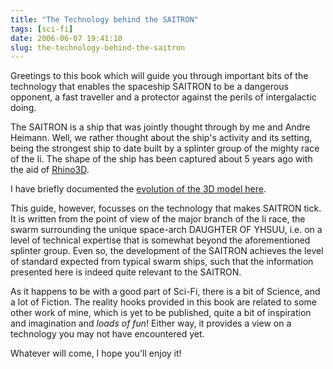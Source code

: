 ```yaml
---
title: "The Technology behind the SAITRON"
tags: [sci-fi]
date: 2006-06-07 19:41:10
slug: the-technology-behind-the-saitron
---
```


Greetings to this book which will guide you through important bits of the technology that enables the spaceship SAITRON to be a dangerous opponent, a fast traveller and a protector against the perils of intergalactic doing.

The SAITRON is a ship that was jointly thought through by me and Andre Heimann. Well, we rather thought about the ship's activity and its setting, being the strongest ship to date built by a splinter group of the mighty race of the Ii. The shape of the ship has been captured about 5 years ago with the aid of 
[Rhino3D](http://www.rhino3d.com/). 

I have briefly documented the [evolution of the 3D model here](/posts/saitron-in-visuals).

This guide, however, focusses on the technology that makes SAITRON tick. It is written from the point of view of the major branch of the Ii race, the swarm surrounding the unique space-arch DAUGHTER OF YHSUU, i.e. on a level of technical expertise that is somewhat beyond the aforementioned splinter group. Even so, the development of the SAITRON achieves the level of standard expected from typical swarm ships, such that the information presented here is indeed quite relevant to the SAITRON.

As it happens to be with a good part of Sci-Fi, there is a bit of Science, and a lot of Fiction. The reality hooks provided in this book are related to some other work of mine, which is yet to be published, quite a bit of inspiration and imagination and _loads of fun_! Either way, it provides a view on a technology you may not have encountered yet. 

Whatever will come, I hope you&#39;ll enjoy it! 